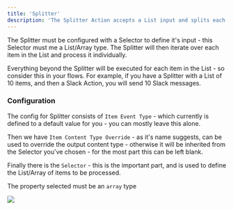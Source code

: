 ```yaml
---
title: 'Splitter'
description: 'The Splitter Action accepts a List input and splits each item to be processed individually.'
---
```


The Splitter must be configured with a Selector to define it's input - this Selector must me a List/Array type. The
Splitter will then iterate over each item in the List and process it individually.

Everything beyond the Splitter will be executed for each item in the List - so consider this in your flows. For example,
if you have a Splitter with a List of 10 items, and then a Slack Action, you will send 10 Slack messages.

### Configuration

The config for Splitter consists of `Item Event Type` - which currently is defined to a default value for you - you can
mostly leave this alone.

Then we have `Item Content Type Override` - as it's name suggests, can be used to override the output content type -
otherwise it will be inherited from the Selector you've chosen - for the most part this can be left blank.

Finally there is the `Selector` - this is the important part, and is used to define the List/Array of items to be
processed.

<Warning>The property selected must be an `array` type</Warning>

<Frame caption='For example - "Contacts" is an "array" type'>
    <img src="https://storage.googleapis.com/versori-assets/apps/user-docs/actions/splitter/splitter-config.png" />
</Frame>
